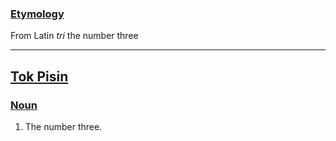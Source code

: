 ===[[Etymology]]===

From Latin ''tri'' the number three
----
==[[Tok Pisin]]==
===[[Noun]]===

# The number three.